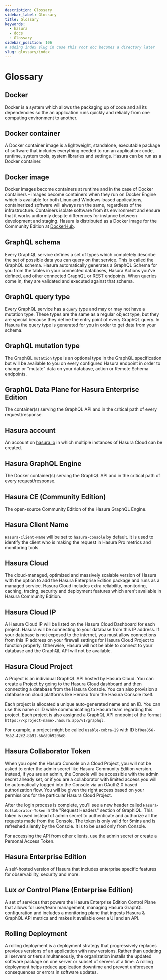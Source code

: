 ```yaml
---
description: Glossary
sidebar_label: Glossary
title: Glossary
keywords:
  - hasura
  - docs
  - Glossary
sidebar_position: 106
# adding index slug in case this root doc becomes a directory later
slug: glossary/index
---
```



# <Glossary /> Glossary

## Docker

Docker is a system which allows the packaging up of code and all its dependencies so the an application runs quickly and
reliably from one computing environment to another.

## Docker container

A Docker container image is a lightweight, standalone, executable package of software that includes everything needed to
run an application: code, runtime, system tools, system libraries and settings. Hasura can be run as a Docker container.

## Docker image

Docker images become containers at runtime and in the case of Docker containers – images become containers when they run
on Docker Engine which is available for both Linux and Windows-based applications, containerized software will always
run the same, regardless of the infrastructure. Containers isolate software from its environment and ensure that it
works uniformly despite differences for instance between development and staging. Hasura is distributed as a Docker
image for the Community Edition at [DockerHub](https://hub.docker.com/r/hasura/graphql-engine).

## GraphQL schema

Every GraphQL service defines a set of types which completely describe the set of possible data you can query on that
service. This is called the GraphQL schema. Hasura automatically generates a GraphQL Schema for you from the tables in
your connected databases, Hasura Actions you've defined, and other connected GraphQL or REST endpoints. When queries
come in, they are validated and executed against that schema.

## GraphQL query type

Every GraphQL service has a `query` type and may or may not have a mutation type. These types are the same as a regular
object type, but they are special because they define the entry point of every GraphQL query. In Hasura the query type
is generated for you in order to get data from your schema.

[//]: # 'TODO query types per table'

## GraphQL mutation type

The GraphQL `mutation` type is an optional type in the GraphQL specification but will be available to you on every
configured Hasura endpoint in order to change or "mutate" data on your database, action or Remote Schema endpoints.

## GraphQL Data Plane for Hasura Enterprise Edition

The container(s) serving the GraphQL API and in the critical path of every request/response.

## Hasura account

An account on [hasura.io](https://hasura.io) in which multiple instances of Hasura Cloud can be created.

## Hasura GraphQL Engine

The Docker container(s) serving the GraphQL API and in the critical path of every request/response.

## Hasura CE (Community Edition)

The open-source Community Edition of the Hasura GraphQL Engine.

## Hasura Client Name

`Hasura-Client-Name` will be set to `hasura-console` by default. It is used to identify the client who is making the
request in Hasura Pro metrics and monitoring tools.

## Hasura Cloud

The cloud-managed, optimized and massively scalable version of Hasura with the option to add the Hasura Enterprise
Edition package and runs as a managed service. Hasura Cloud includes extra reliability, monitoring, caching, tracing,
security and deployment features which aren't available in Hasura Community Edition.

## Hasura Cloud IP

A Hasura Cloud IP will be listed on the Hasura Cloud Dashboard for each project. Hasura will be connecting to your
database from this IP address. If your database is not exposed to the internet, you must allow connections from this IP
address on your firewall settings for Hasura Cloud Project to function properly. Otherwise, Hasura will not be able to
connect to your database and the GraphQL API will not be available.

## Hasura Cloud Project

A Project is an individual GraphQL API hosted by Hasura Cloud. You can create a Project by going to the Hasura Cloud
dashboard and then connecting a database from the Hasura Console. You can also provision a database on cloud platforms
like Heroku from the Hasura Console itself.

Each project is allocated a unique auto-generated name and an ID. You can use this name or ID while communicating to
Hasura team regarding this project. Each project is also assigned a GraphQL API endpoint of the format
`https://<project-name>.hasura.app/v1/graphql`.

For example, a project might be called `usable-cobra-29` with ID `bf0ea856-76a2-42c2-8a91-66ca9b9206e8`.

## Hasura Collaborator Token

When you open the Hasura Console on a Cloud Project, you will not be asked to enter the admin secret like Hasura
Community Edition version. Instead, if you are an admin, the Console will be accessible with the admin secret already
set, or if you are a collaborator with limited access you will be automatically logged into the Console via an OAuth2.0
based authorization flow. You will be given the right access based on your permissions for the particular Hasura Cloud
Project.

After the login process is complete, you'll see a new header called `Hasura-Collaborator-Token` in the "Request Headers"
section of GraphiQL. This token is used instead of admin secret to authenticate and authorize all the requests made from
the Console. The token is only valid for 5mins and is refreshed silently by the Console. It is to be used only from
Console.

For accessing the API from other clients, use the admin secret or create a Personal Access Token.

## Hasura Enterprise Edition

A self-hosted version of Hasura that includes enterprise specific features for observability, security and more.

## Lux _or_ Control Plane (Enterprise Edition)

A set of services that powers the Hasura Enterprise Edition Control Plane that allows for user/team management, managing
Hasura GraphQL configuration and includes a monitoring plane that ingests Hasura & GraphQL API metrics and makes it
available over a UI and an API.

## Rolling Deployment

A rolling deployment is a deployment strategy that progressively replaces previous versions of an application with new
versions. Rather than updating all servers or tiers simultaneously, the organization installs the updated software
package on one server or subset of servers at a time. A rolling deployment helps reduce application downtime and prevent
unforeseen consequences or errors in software updates.
